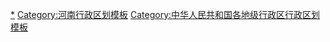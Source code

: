 {{Navbox
|listclass = hlist
|name = 许昌市行政区划
|title = [[许昌市]]行政区划
|above = 省级行政区：[[河南省]]　　政府驻地：[[魏都区]]
|image = [[File:Administrative Division Xuchang.png|200px]]
|state = {{{state<includeonly>|collapsed</includeonly>}}}

|group1style = background: #ececec; text-align: center;
|group1 = [[县级行政区]]
|liststyle = background: #ececec; text-align: center;
|list1 = 6[[县级行政区]]（2[[市辖区]]、2[[县级市]]、2[[县]]）；103[[乡级行政区]]（27[[街道办事处]]、61[[行政建制镇|镇]]、13[[乡 (中华人民共和国)|乡]]、2[[民族乡]]）

|group2 = [[市辖区]]
|groupstyle = text-align: center;
|list2 = {{Navbox|child

|group1 = [[魏都区]]
|list1 =  {{Navbox|child
|group1 = 13街道
|list1 =
* [[西大街道]]
* [[东大街道 (许昌市)|东大街道]]
* [[西关街道 (许昌市)|西关街道]]
* [[南关街道 (许昌市)|南关街道]]
* [[北大街道]]
* [[五一路街道 (许昌市)|五一路街道]]
* [[丁庄街道]]
* [[颍昌街道]]
* [[高桥营街道]]
* [[文峰街道 (许昌市)|文峰街道]]
* [[新兴街道 (许昌市)|新兴街道]]
* [[灞陵街道]]
* [[魏北街道]]
|group2 = [[许昌市东城区|东城区]]
|group2style = background: #ececec
|list2 = {{Navbox|child
|group1 = 2街道
|groupstyle = background: #ececec
|list1 =
* [[半截河街道]]
* [[天宝路街道 (许昌市)|天宝路街道]]
}}
}}

|group2 = [[建安区]]
|list2 =  {{Navbox|child
|group1 = 2街道
|list1 =
* [[新元街道]]
* [[许由街道]]
|group2 = 6镇
|list2 =
* [[将官池镇]]
* [[五女店镇]]
* [[苏桥镇 (许昌市)|苏桥镇]]
* [[蒋李集镇]]
* [[张潘镇]]
* [[灵井镇]]
|group3 = 6乡
|list3 =
* [[陈曹乡]]
* [[小召乡]]
* [[河街乡]]
* [[桂村乡]]
* [[椹涧乡]]
* [[榆林乡 (许昌市)|榆林乡]]
|group4 = 1民族乡
|list4 =
* [[艾庄回族乡]]
|group5 = [[许昌市城乡一体化示范区|许昌示范区]]
|group5style = background: #ececec
|list5 = {{Navbox|child
|group1 = 1镇
|groupstyle = background: #ececec
|list1 =
* [[尚集镇]]
}}
|group6 = [[许昌市东城区|东城区]]
|group6style = background: #ececec
|list6 = {{Navbox|child
|group1 = 1街道
|groupstyle = background: #ececec
|list1 =
* [[邓庄街道]]
}}
|group7 = [[许昌经济技术开发区|许昌开发区]]
|group7style = background: #ececec
|list7 = {{Navbox|child
|group1 = 1街道
|groupstyle = background: #ececec
|list1 =
* [[长村张街道]]
}}
}}
}}

|group3 = [[县级市]]
|list3 = {{Navbox|child

|group1 = [[禹州市]]
|list1 =  {{Navbox|child
|group1 = 4街道
|list1 =
* [[颍川街道]]
* [[夏都街道]]
* [[韩城街道]]
* [[钧台街道]]
|group2 = 20镇
|list2 =
* [[火龙镇]]
* [[顺店镇]]
* [[方山镇 (禹州市)|方山镇]]
* [[神垕镇]]
* [[鸿畅镇]]
* [[梁北镇]]
* [[古城镇 (禹州市)|古城镇]]
* [[无梁镇]]
* [[文殊镇 (禹州市)|文殊镇]]
* [[鸠山镇]]
* [[褚河镇]]
* [[郭连镇]]
* [[范坡镇]]
* [[朱阁镇]]
* [[浅井镇]]
* [[方岗镇]]
* [[花石镇 (禹州市)|花石镇]]
* [[张得镇]]
* [[苌庄镇]]
* [[小吕镇]]
|group3 = 1乡
|list3 =
* [[磨街乡]]
|group4 = 1民族乡
|list4 =
* [[山货回族乡]]
}}

|group2 = [[长葛市]]
|list2 =  {{Navbox|child
|group1 = 4街道
|list1 =
* [[建设路街道 (长葛市)|建设路街道]]
* [[长兴路街道 (长葛市)|长兴路街道]]
* [[长社路街道]]
* [[金桥路街道]]
|group2 = 12镇
|list2 =
* [[和尚桥镇]]
* [[坡胡镇]]
* [[后河镇 (长葛市)|后河镇]]
* [[石固镇]]
* [[老城镇 (长葛市)|老城镇]]
* [[南席镇]]
* [[大周镇 (长葛市)|大周镇]]
* [[董村镇 (长葛市)|董村镇]]
* [[石象镇]]
* [[古桥镇]]
* [[增福镇]]
* [[佛耳湖镇]]
}}
}}

|group4 = [[县]]
|list4 = {{Navbox|child

|group1 = [[鄢陵县]]
|list1 =  {{Navbox|child
|group1 = 12镇
|list1 =
* [[安陵镇 (鄢陵县)|安陵镇]]
* [[马栏镇 (鄢陵县)|马栏镇]]
* [[柏梁镇]]
* [[陈化店镇]]
* [[望田镇]]
* [[张桥镇 (鄢陵县)|张桥镇]]
* [[陶城镇]]
* [[大马镇]]
* [[只乐镇]]
* [[彭店镇]]
* [[南坞镇]]
* [[马坊镇 (鄢陵县)|马坊镇]]
}}

|group2 = [[襄城县]]
|list2 =  {{Navbox|child
|group1 = 10镇
|list1 =
* [[城关镇 (襄城县)|城关镇]]
* [[颍桥回族镇]]
* [[麦岭镇 (襄城县)|麦岭镇]]
* [[颍阳镇]]
* [[王洛镇]]
* [[紫云镇]]
* [[库庄镇]]
* [[十里铺镇 (襄城县)|十里铺镇]]
* [[山头店镇]]
* [[汾陈镇]]
|group2 = 6乡
|list2 =
* [[湛北乡]]
* [[茨沟乡]]
* [[丁营乡]]
* [[姜庄乡]]
* [[范湖乡]]
* [[双庙乡 (襄城县)|双庙乡]]
}}
}}
}}
<noinclude>
[[Category:许昌行政区划|*]]
[[Category:河南行政区划模板]]
[[Category:中华人民共和国各地级行政区行政区划模板]]
</noinclude>